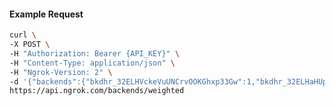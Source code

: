 
#### Example Request

```bash
curl \
-X POST \
-H "Authorization: Bearer {API_KEY}" \
-H "Content-Type: application/json" \
-H "Ngrok-Version: 2" \
-d '{"backends":{"bkdhr_32ELHVckeVuUNCrvOOKGhxp33Gw":1,"bkdhr_32ELHaHUpqQPZiehAj7X99dgpY8":0},"description":"acme weighted","metadata":"{\"environment\": \"staging\"}"}' \
https://api.ngrok.com/backends/weighted
```
